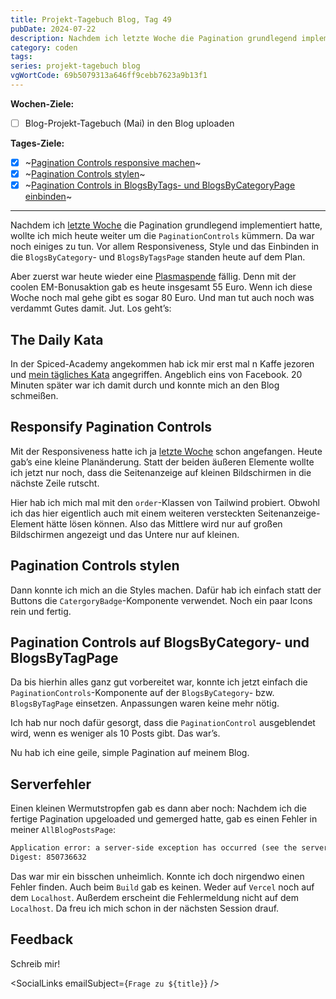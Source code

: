 ```yaml
---
title: Projekt-Tagebuch Blog, Tag 49
pubDate: 2024-07-22
description: Nachdem ich letzte Woche die Pagination grundlegend implementiert hatte, wollte ich mich heute weiter um die PaginationControls kümmern. Da war noch einiges zu tun. Vor allem Responsiveness, Style und das Einbinden in die BlogsByCategory- und BlogsByTagsPage standen heute auf dem Plan.
category: coden
tags:
series: projekt-tagebuch blog
vgWortCode: 69b5079313a646ff9cebb7623a9b13f1
---
```


<DateFormatter date={pubDate} weekday />

**Wochen-Ziele:**

- [ ] Blog-Projekt-Tagebuch (Mai) in den Blog uploaden

**Tages-Ziele:**

- [x] ~[Pagination Controls responsive machen](#responsify-pagination-controls)~
- [x] ~[Pagination Controls stylen](#)~
- [x] ~[Pagination Controls in BlogsByTags- und BlogsByCategoryPage einbinden](#pagination-controls-auf-blogsbycategory-und-blogsbytagpage)~

---

Nachdem ich [letzte Woche](/blog/projekt-tagebuch-blog-tag-48) die Pagination grundlegend implementiert hatte, wollte ich mich heute weiter um die `PaginationControls` kümmern. Da war noch einiges zu tun. Vor allem Responsiveness, Style und das Einbinden in die `BlogsByCategory`- und `BlogsByTagsPage` standen heute auf dem Plan.

Aber zuerst war heute wieder eine [Plasmaspende](/support#plasma-spenden) fällig. Denn mit der coolen EM-Bonusaktion gab es heute insgesamt 55 Euro. Wenn ich diese Woche noch mal gehe gibt es sogar 80 Euro. Und man tut auch noch was verdammt Gutes damit. Jut. Los geht’s:

## The Daily Kata

In der Spiced-Academy angekommen hab ick mir erst mal n Kaffe jezoren und [mein tägliches Kata](https://www.codewars.com/kata/52de553ebb55d1fca3000371) angegriffen. Angeblich eins von Facebook. 20 Minuten später war ich damit durch und konnte mich an den Blog schmeißen.

## Responsify Pagination Controls

Mit der Responsiveness hatte ich ja [letzte Woche](/blog/projekt-tagebuch-blog-tag-48) schon angefangen. Heute gab’s eine kleine Planänderung. Statt der beiden äußeren Elemente wollte ich jetzt nur noch, dass die Seitenanzeige auf kleinen Bildschirmen in die nächste Zeile rutscht.

Hier hab ich mich mal mit den `order`-Klassen von Tailwind probiert. Obwohl ich das hier eigentlich auch mit einem weiteren versteckten Seitenanzeige-Element hätte lösen können. Also das Mittlere wird nur auf großen Bildschirmen angezeigt und das Untere nur auf kleinen.

## Pagination Controls stylen

Dann konnte ich mich an die Styles machen. Dafür hab ich einfach statt der Buttons die `CatergoryBadge`-Komponente verwendet. Noch ein paar Icons rein und fertig.

## Pagination Controls auf BlogsByCategory- und BlogsByTagPage

Da bis hierhin alles ganz gut vorbereitet war, konnte ich jetzt einfach die `PaginationControls`-Komponente auf der `BlogsByCategory`- bzw. `BlogsByTagPage` einsetzen. Anpassungen waren keine mehr nötig.

Ich hab nur noch dafür gesorgt, dass die `PaginationControl` ausgeblendet wird, wenn es weniger als 10 Posts gibt. Das war’s.

Nu hab ich eine geile, simple Pagination auf meinem Blog.

## Serverfehler

Einen kleinen Wermutstropfen gab es dann aber noch: Nachdem ich die fertige Pagination upgeloaded und gemerged hatte, gab es einen Fehler in meiner `AllBlogPostsPage`:

```txt
Application error: a server-side exception has occurred (see the server logs for more information).
Digest: 850736632
```

Das war mir ein bisschen unheimlich. Konnte ich doch nirgendwo einen Fehler finden. Auch beim `Build` gab es keinen. Weder auf `Vercel` noch auf dem `Localhost`. Außerdem erscheint die Fehlermeldung nicht auf dem `Localhost`. Da freu ich mich schon in der nächsten Session drauf.

## Feedback

<Accordion>
Schreib mir!

<SocialLinks emailSubject={`Frage zu ${title}`} />

</Accordion>
